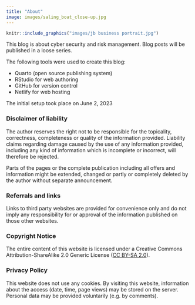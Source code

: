 ```yaml
---
title: "About"
image: images/saling_boat_close-up.jpg
---
```


```r
knitr::include_graphics("images/jb business portrait.jpg")
```

This blog is about cyber security and risk management. Blog posts will be published in a loose series.

The following tools were used to create this blog:

-   Quarto (open source publishing system)
-   RStudio for web authoring
-   GitHub for version control
-   Netlify for web hosting

The initial setup took place on June 2, 2023

### Disclaimer of liability

The author reserves the right not to be responsible for the topicality, correctness, completeness or quality of the information provided. Liability claims regarding damage caused by the use of any information provided, including any kind of information which is incomplete or incorrect, will therefore be rejected.

Parts of the pages or the complete publication including all offers and information might be extended, changed or partly or completely deleted by the author without separate announcement.

### Referrals and links

Links to third party websites are provided for convenience only and do not imply any responsibility for or approval of the information published on those other websites.

### Copyright Notice

The entire content of this website is licensed under a Creative Commons Attribution-ShareAlike 2.0 Generic License ([CC BY-SA 2.0](https://creativecommons.org/licenses/by-sa/2.0/)).

### Privacy Policy

This website does not use any cookies. By visiting this website, information about the access (date, time, page views) may be stored on the server. Personal data may be provided voluntarily (e.g. by comments).

